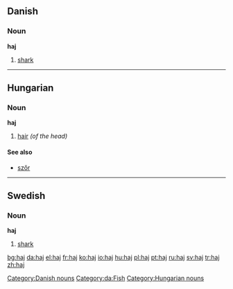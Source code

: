 {{see|hajj}}
==Danish==

===Noun===
'''haj''' {{c}}

# [[shark]]

[[Category:Danish nouns]]
[[Category:da:Fish]]
----

==Hungarian==

===Noun===
'''haj'''

# [[hair]] ''(of the head)''

====See also====
*[[szőr]]

[[Category:Hungarian nouns]]

----

==Swedish==

===Noun===
{{sv-noun-reg-ar}}
'''haj''' {{IPA|ˈhaj|lang=sv}} {{c}}

# [[shark]]

[[bg:haj]]
[[da:haj]]
[[el:haj]]
[[fr:haj]]
[[ko:haj]]
[[io:haj]]
[[hu:haj]]
[[pl:haj]]
[[pt:haj]]
[[ru:haj]]
[[sv:haj]]
[[tr:haj]]
[[zh:haj]]